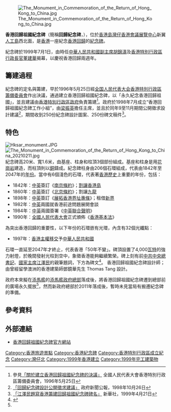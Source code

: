 [[File:The_Monument_in_Commemoration_of_the_Return_of_Hong_Kong_to_China.jpg|thumb]]

'''香港回歸祖國紀念碑'''（簡稱'''回歸紀念碑'''，{{lang-en|The Monument in Commemoration of the Return of Hong Kong to China}}），位於[[香港島|香港島]][[灣仔|灣仔]][[香港會議展覽中心|香港會議展覽中心]]新翼[[人工島|人工島]]西北面，是[[香港|香港]]一座紀念[[香港回歸|香港回歸]]的[[紀念碑|紀念碑]]。

紀念碑於1999年7月1日，由時任[[中華人民共和國副主席|中華人民共和國副主席]][[胡錦濤|胡錦濤]]及[[香港特別行政區行政長官|香港特別行政區行政長官]][[董建華|董建華]]揭幕，以慶祝香港回歸兩週年。

==籌建過程==
紀念碑的定名與籌建，早於1996年5月25日經[[全国人民代表大会|全国人民代表大会]][[香港特別行政區籌備委員會|香港特別行政區籌備委員會]]作出決議，通過建立香港回歸祖國紀念碑，以「永久紀念香港回歸祖國」，並且建議由[[香港特別行政區政府|香港特別行政區政府]]負責籌建<ref>參見[http://www.hkbu.edu.hk/~pchksar/chouwei.html#2.5 「關於建立香港回歸祖國紀念碑的決議」] {{webarchive|url=https://web.archive.org/web/20070319131706/http://www.hkbu.edu.hk/~pchksar/chouwei.html |date=2007-03-19 }}全國人民代表大會香港特別行政區籌備委員會，1996年5月25日</ref>。政府於1998年7月成立“香港回歸祖國紀念碑工作小組”，由[[梁振英|梁振英]]擔任主席，並且於同年9至11月期間公開徵求設計建議<ref name="a">[http://www.info.gov.hk/gia/general/199810/26/1026189.htm 「回歸紀念碑設計公開徵求建議」] {{Wayback|url=http://www.info.gov.hk/gia/general/199810/26/1026189.htm |date=20070930090556 }}政府新聞公報，1998年10月26日</ref>，期間收到250份紀念碑設計圖案、250份碑文稿件<ref>[http://news.sina.com.cn/china/9904/042131.html 「江澤民題寫香港籌建回歸祖國紀念碑碑名」] {{Wayback|url=http://news.sina.com.cn/china/9904/042131.html |date=20050216141446 }}新華社，1999年4月21日</ref>。

==特色==
[[File:Hksar_monument.JPG|thumb]] 
[[File:The_Monument_in_Commemoration_of_the_Return_of_Hong_Kong_to_China_20210211.jpg|thumb]]
紀念碑高20米、寬1.6米，由基座、柱身和柱頂3個部份組成。基座和柱身是用[[花崗岩|花崗岩]]建造，而柱頂則以[[銅|銅]]鑄成。紀念碑柱身由206個石環組成，代表由1842年至2047年的[[年份|年份]]。當中有6個淺色的石環，代表著[[香港歷史|香港歷史]]上重要的年份，包括：
* 1842年：[[清朝|中]][[英國|英]]簽訂《[[南京條約|南京條約]]》；[[香港割讓|割讓]][[香港島|香港島]]
* 1860年：[[清朝|中]][[英國|英]]簽訂《[[北京條約|北京條約]]》；割讓[[九龍|九龍]]
* 1898年：[[清朝|中]][[英國|英]]簽訂《[[展拓香港界址專條|展拓香港界址專條]]》；租借[[新界|新界]]
* 1982年：[[中華人民共和國|中]][[英國|英]]兩國就香港前途問題展開會談
* 1984年：[[中華人民共和國|中]][[英國|英]]兩國簽署《[[中英聯合聲明|中英聯合聲明]]》
* 1990年：[[全國人民代表大會|全國人民代表大會]]正式頒佈《[[香港基本法|香港基本法]]》
為突出香港回歸的重要性，以下年份的石環嵌有光環，內含有32個光纖點：
* 1997年：[[香港主權移交|香港主權移交]]予[[中華人民共和國|中華人民共和國]]

石環一直延至2047年才終止，代表香港「50年不變」。碑頂設置了4,000[[瓦特|瓦特]]的強力射燈，於晚間發射光柱到空中，象徵香港能夠繼續繁榮。碑上刻有前[[中國共產黨中央委員會總書記|中共中央總書記]]、[[中華人民共和國主席|國家主席]][[江澤民|江澤民]]的親筆題詞，下方為碑文<ref>{{Cite web |url=http://www.info.gov.hk/gia/general/199907/01/0630262.htm |title=「香港回歸祖國紀念碑」碑文全文 |accessdate=2007-03-25 |archive-date=2007-09-30 |archive-url=https://web.archive.org/web/20070930055712/http://www.info.gov.hk/gia/general/199907/01/0630262.htm |dead-url=no }}</ref>。
香港回歸祖國紀念碑設計師；由曾經留學澳洲的香港建築師鄧鏡華先生 Thomas Tang 設計。

政府本來擬在[[添馬艦_(香港)|添馬艦]]的[[添馬艦政府總部|添馬艦政府總部]]落成後，將香港回歸祖國紀念碑遷到總部前的廣場永久擺放<ref name="a"/>，然而新政府總部於2011年落成後，暫時未見當局有搬遷紀念碑的準備。

==參考資料==
<div class="references-small">
<references />
</div>

==外部連結==
{{commonscat|The Monument in Commemoration of the Return of Hong Kong to China}}
*[http://www.info.gov.hk/info/monument/cover.htm 香港回歸祖國紀念碑官方網站] {{Wayback|url=http://www.info.gov.hk/info/monument/cover.htm |date=20061209190200 }}

[[Category:香港旅遊景點|Category:香港旅遊景點]]
[[Category:香港紀念碑|Category:香港紀念碑]]
[[Category:香港特別行政區成立紀念|Category:香港特別行政區成立紀念]]
[[Category:灣仔北|Category:灣仔北]]
[[Category:1999年香港建立|Category:1999年香港建立]]
[[Category:1999年完工建築物|Category:1999年完工建築物]]